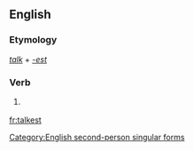 ==English==

===Etymology===
''[[talk]]'' + ''[[-est]]''

===Verb===
{{en-verb form}}

# {{archaic}} {{form of|Second-person singular simple present form|talk}}

[[Category:English second-person singular forms]]

[[fr:talkest]]